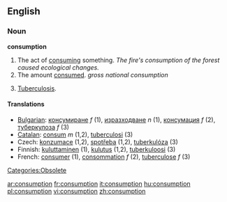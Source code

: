==English==
===Noun===
'''consumption'''

# The act of [[consume|consuming]] something.  ''The fire's consumption of the forest caused ecological changes.''
# The amount [[consume|consumed]].  ''gross national consumption''
# {{pathology, obsolete}} [[tuberculosis|Tuberculosis]].

==== Translations ====

*[[Bulgarian]]: [[консумиране]] ''f'' (1), [[изразходване]] ''n'' (1), [[консумация]] ''f'' (2), [[туберкулоза]] ''f'' (3)
*[[Catalan]]: [[consum]] ''m'' (1,2), [[tuberculosi]] (3)
*Czech: [[konzumace]] {{f}} (1,2), [[spotřeba]] {{f}} (1,2), [[tuberkulóza]] {{f}} (3)
*Finnish: [[kuluttaminen]] (1), [[kulutus]] (1,2), [[tuberkuloosi]] (3)
*French: [[consumer]] (1), [[consommation]] ''f'' (2), [[tuberculose]] ''f'' (3)

[[Categories:Obsolete]]


[[ar:consumption]]
[[fr:consumption]]
[[it:consumption]]
[[hu:consumption]]
[[pl:consumption]]
[[vi:consumption]]
[[zh:consumption]]
